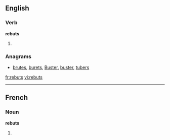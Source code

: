 ==English==

===Verb===
'''rebuts'''

# {{third-person singular of|[[rebut]]}}

===Anagrams===
* [[brutes#English|brutes]], [[burets#English|burets]], [[Buster#English|Buster]], [[buster#English|buster]], [[tubers#English|tubers]]

[[fr:rebuts]]
[[vi:rebuts]]

----
==French==

===Noun===
'''rebuts''' {{m}}

# {{plural of|[[rebut]]|lang=fr}}
{{rfc-auto}}
